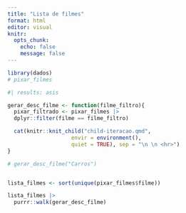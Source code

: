 ```yaml
---
title: "Lista de filmes"
format: html
editor: visual
knitr: 
  opts_chunk: 
    echo: false
    message: false
---
```


```r
library(dados)
# pixar_filmes

```

```r
#| results: asis

gerar_desc_filme <- function(filme_filtro){
  pixar_filtrado <- pixar_filmes |> 
  dplyr::filter(filme == filme_filtro)

  cat(knitr::knit_child("child-iteracao.qmd", 
                    envir = environment(), 
                    quiet = TRUE), sep = "\n \n <hr>")
}

# gerar_desc_filme("Carros")


lista_filmes <- sort(unique(pixar_filmes$filme))

lista_filmes |> 
  purrr::walk(gerar_desc_filme)

```

